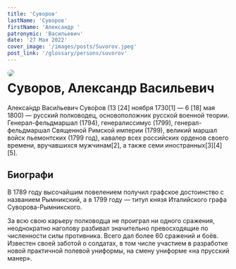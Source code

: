 ```yaml
---
title: 'Суворов'
lastName: 'Суворов'
firstName: 'Александр '
patronymic: 'Васильевич'
date: '27 Мая 2022'
cover_image: '/images/posts/Suvorov.jpeg'
post_link: '/glossary/persons/suvorov'
---
```


<img style="float: left; border-radius: 1rem; margin-right: 1rem" src="/images/posts/Suvorov.jpeg">

# Суворов, Александр Васильевич

Алекса́ндр Васи́льевич Суво́ров (13 [24] ноября 1730[1] — 6 [18] мая 1800) — русский полководец, основоположник русской военной теории. Генерал-фельдмаршал (1794), генералиссимус (1799), генерал-фельдмаршал Священной Римской империи (1799), великий маршал войск пьемонтских (1799 год), кавалер всех российских орденов своего времени, вручавшихся мужчинам[2], а также семи иностранных[3][4][5].

## Биографи

В 1789 году высочайшим повелением получил графское достоинство с названием Рымникский, а в 1799 году — титул князя Италийского графа Суворова-Рымникского.

За всю свою карьеру полководца не проиграл ни одного сражения, неоднократно наголову разбивал значительно превосходящие по численности силы противника. Всего дал более 60 сражений и боёв. Известен своей заботой о солдатах, в том числе участием в разработке новой практичной полевой униформы, на смену униформе «на прусский манер».
